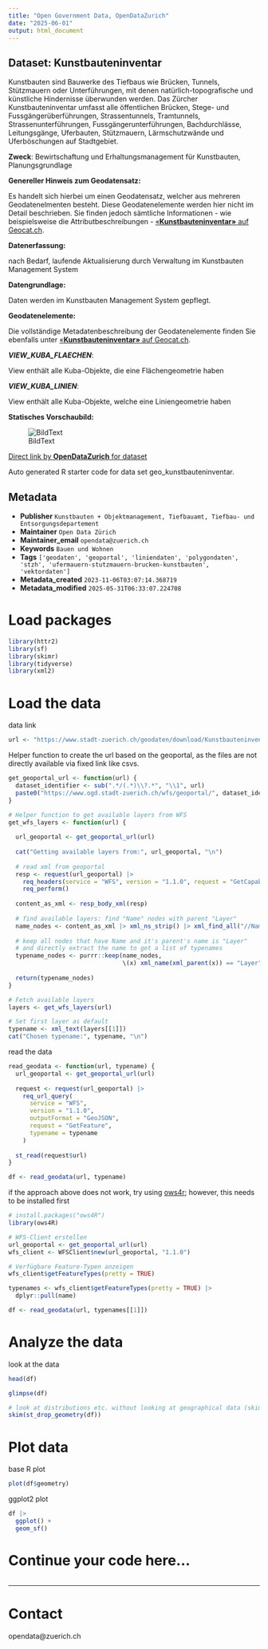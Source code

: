 ```yaml
---
title: "Open Government Data, OpenDataZurich"
date: "2025-06-01"
output: html_document
---
```


## Dataset: Kunstbauteninventar

Kunstbauten sind Bauwerke des Tiefbaus wie Brücken, Tunnels, Stützmauern oder Unterführungen, mit denen natürlich-topografische und künstliche Hindernisse überwunden werden. Das Zürcher Kunstbauteninventar umfasst alle öffentlichen Brücken, Stege- und Fussgängerüberführungen, Strassentunnels, Tramtunnels, Strassenunterführungen, Fussgängerunterführungen, Bachdurchlässe, Leitungsgänge, Uferbauten, Stützmauern, Lärmschutzwände und Uferböschungen auf Stadtgebiet.

**Zweck**: Bewirtschaftung und Erhaltungsmanagement für Kunstbauten, Planungsgrundlage

**Genereller Hinweis zum Geodatensatz:**

Es handelt sich hierbei um einen Geodatensatz, welcher aus mehreren Geodatenelmenten besteht. Diese Geodatenelemente werden hier nicht im Detail beschrieben. Sie finden jedoch sämtliche Informationen - wie beispielsweise die Attributbeschreibungen - [«**Kunstbauteninventar»** auf Geocat.ch](https://www.geocat.ch/geonetwork/srv/ger/catalog.search#/metadata/2ef012c5-d6ac-4d28-b3e1-058262dbe9f7).
			   

**Datenerfassung:**

nach Bedarf, laufende Aktualisierung durch Verwaltung im Kunstbauten Management System

**Datengrundlage:**

Daten werden im Kunstbauten Management System gepflegt.

**Geodatenelemente:**

Die vollständige Metadatenbeschreibung der Geodatenelemente finden Sie ebenfalls unter [«**Kunstbauteninventar»** auf Geocat.ch](https://www.geocat.ch/geonetwork/srv/ger/md.viewer#/full_view/2ef012c5-d6ac-4d28-b3e1-058262dbe9f7).

***VIEW_KUBA_FLAECHEN***: 

View enthält alle Kuba-Objekte, die eine Flächengeometrie haben


***VIEW_KUBA_LINIEN***: 

View enthält alle Kuba-Objekte, welche eine Liniengeometrie haben




**Statisches Vorschaubild:**

![BildText](https://www.gis.stadt-zuerich.ch/zueriplan_docs/geocat/2ef012c5-d6ac-4d28-b3e1-058262dbe9f7.png)



[Direct link by **OpenDataZurich** for dataset](https://data.stadt-zuerich.ch/dataset/geo_kunstbauteninventar)

Auto generated R starter code for data set geo_kunstbauteninventar.

## Metadata

- **Publisher** `Kunstbauten + Objektmanagement, Tiefbauamt, Tiefbau- und Entsorgungsdepartement`
- **Maintainer** `Open Data Zürich`
- **Maintainer_email** `opendata@zuerich.ch`
- **Keywords** `Bauen und Wohnen`
- **Tags** `['geodaten', 'geoportal', 'liniendaten', 'polygondaten', 'stzh', 'ufermauern-stutzmauern-brucken-kunstbauten', 'vektordaten']`
- **Metadata_created** `2023-11-06T03:07:14.368719`
- **Metadata_modified** `2025-05-31T06:33:07.224708`


# Load packages

```r
library(httr2)
library(sf)
library(skimr)
library(tidyverse)
library(xml2)
```

# Load the data

data link
```r
url <- "https://www.stadt-zuerich.ch/geodaten/download/Kunstbauteninventar?format=geojson_link"
```


Helper function to create the url based on the geoportal, as the files are not directly available via fixed link like csvs.
```r
get_geoportal_url <- function(url) {
  dataset_identifier <- sub(".*/(.*)\\?.*", "\\1", url)
  paste0("https://www.ogd.stadt-zuerich.ch/wfs/geoportal/", dataset_identifier)
}
```

```r
# Helper function to get available layers from WFS
get_wfs_layers <- function(url) {
  
  url_geoportal <- get_geoportal_url(url)
  
  cat("Getting available layers from:", url_geoportal, "\n")
  
  # read xml from geoportal
  resp <- request(url_geoportal) |> 
    req_headers(service = "WFS", version = "1.1.0", request = "GetCapabilities") |> 
    req_perform()
  
  content_as_xml <- resp_body_xml(resp)
  
  # find available layers: find "Name" nodes with parent "Layer"
  name_nodes <- content_as_xml |> xml_ns_strip() |> xml_find_all("//Name")
  
  # keep all nodes that have Name and it's parent's name is "Layer"
  # and directly extract the name to get a list of typenames
  typename_nodes <- purrr::keep(name_nodes,
                                \(x) xml_name(xml_parent(x)) == "Layer")
  
  return(typename_nodes)
}

# Fetch available layers
layers <- get_wfs_layers(url)

# Set first layer as default
typename <- xml_text(layers[[1]])
cat("Chosen typename:", typename, "\n")
```

read the data
```r
read_geodata <- function(url, typename) {
  url_geoportal <- get_geoportal_url(url)
  
  request <- request(url_geoportal) |>
    req_url_query(
      service = "WFS",
      version = "1.1.0",
      outputFormat = "GeoJSON",
      request = "GetFeature",
      typename = typename
    )
  
  st_read(request$url)
}

df <- read_geodata(url, typename)
```

if the approach above does not work, try using [ows4r](https://eblondel.github.io/ows4R/); however, this needs to be installed first
```r
# install.packages("ows4R")
library(ows4R)

# WFS-Client erstellen
url_geoportal <- get_geoportal_url(url)
wfs_client <- WFSClient$new(url_geoportal, "1.1.0")

# Verfügbare Feature-Typen anzeigen
wfs_client$getFeatureTypes(pretty = TRUE)

typenames <- wfs_client$getFeatureTypes(pretty = TRUE) |> 
  dplyr::pull(name)

df <- read_geodata(url, typenames[[1]])
```

# Analyze the data

look at the data
```r
head(df)
```

```r
glimpse(df)
```

```r
# look at distributions etc. without looking at geographical data (skim cannot deal with geometries)
skim(st_drop_geometry(df))
```

# Plot data

base R plot
```r
plot(df$geometry)
```

ggplot2 plot
```r
df |>
  ggplot() +
  geom_sf()
```

# Continue your code here...

```r

```

------------------------------------------------------------------------

# Contact

opendata@zuerich.ch
